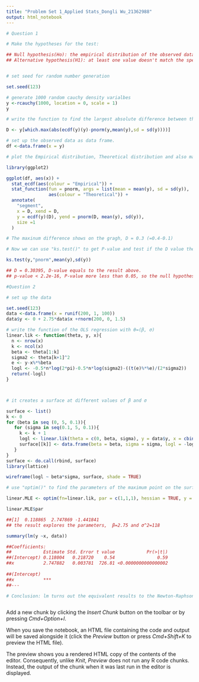 ```yaml
---
title: "Problem Set 1_Applied Stats_Dongli Wu_21362988"
output: html_notebook
---
```



```r
# Question 1

# Make the hypotheses for the test:

## Null hypothesis(Ho): the empirical distribution of the observed data matches the specified PDF.
## Alternative hypothesis(H1): at least one value doesn't match the specified distribution.


# set seed for random number generation

set.seed(123)

# generate 1000 random cauchy density varialbes 
y <-rcauchy(1000, location = 0, scale = 1)
y

# write the function to find the largest absolute difference between the empirical distirbution (use "ecdf(y)(y)") and the theoretical normal distribution (use "pnorm(y)") across all x position.

D <- y[which.max(abs(ecdf(y)(y)-pnorm(y,mean(y),sd = sd(y))))]

# set up the observed data as data frame.
df <-data.frame(x = y)

# plot the Empirical distribution, Theoretical distribution and also mark the maximum difference.

library(ggplot2)

ggplot(df, aes(x)) +
  stat_ecdf(aes(colour = "Empirical")) +
  stat_function(fun = pnorm, args = list(mean = mean(y), sd = sd(y)),
                aes(colour = "Theoretical")) +
  annotate(
    "segment",
    x = D, xend = D,
    y = ecdf(y)(D), yend = pnorm(D, mean(y), sd(y)),
    size =1
  )

# The maxinum difference shows on the gragh, D = 0.3 (=0.4-0.1)

# Now we can use "ks.test()" to get P-value and test if the D value the same result as above

ks.test(y,"pnorm",mean(y),sd(y))

## D = 0.30395, D-value equals to the result above.
## p-value < 2.2e-16, P-value more less than 0.05, so the null hypothesis could be rejected. The empirical distribution of the observed data doesn't match the theoretical distribution.


```

```r
#Question 2

# set up the data

set.seed(123)
data <-data.frame(x = runif(200, 1, 100))
data$y <- 0 + 2.75*data$x +rnorm(200, 0, 1.5)

# write the function of the OLS regression with θ=(β, σ)
linear.lik <- function(theta, y, x){
  n <- nrow(x)
  k <- ncol(x)
  beta <- theta[1:k]
  sigma2 <- theta[k+1]^2
  e <- y-x%*%beta
  logl <- -0.5*n*log(2*pi)-0.5*n*log(sigma2)-((t(e)%*%e)/(2*sigma2))
  return(-logl)
}



# it creates a surface at different values of β and σ

surface <- list()
k <- 0
for (beta in seq (0, 5, 0.1)){
   for (sigma in seq(0.1, 5, 0.1)){
     k <- k + 1
     logl <- linear.lik(theta = c(0, beta, sigma), y = data$y, x = cbind(1, data$x))
     surface[[k]] <- data.frame(beta = beta, sigma = sigma, logl = -logl)
   }
}
surface <- do.call(rbind, surface)
library(lattice)

wireframe(logl ~ beta*sigma, surface, shade = TRUE)

# use "optim()" to find the parameters of the maximum point on the surface

linear.MLE <- optim(fn=linear.lik, par = c(1,1,1), hessian = TRUE, y = data$y, x = cbind(1, data$x), method = "BFGS")

linear.MLE$par

##[1]  0.118865  2.747869 -1.441841
## the result explores the parameters,  β=2.75 and σ^2=118

summary(lm(y ~x, data))

##Coefficients:
##            Estimate Std. Error t value            Pr(>|t|)
##(Intercept) 0.118004   0.218720    0.54                0.59
##x           2.747882   0.003781  726.81 <0.0000000000000002
               
##(Intercept)    
##x           ***
##---

# Conclusion: lm turns out the equivalent results to the Newton-Raphson algotiyhm.
```

```r

```


Add a new chunk by clicking the *Insert Chunk* button on the toolbar or by pressing *Cmd+Option+I*.

When you save the notebook, an HTML file containing the code and output will be saved alongside it (click the *Preview* button or press *Cmd+Shift+K* to preview the HTML file). 

The preview shows you a rendered HTML copy of the contents of the editor. Consequently, unlike *Knit*, *Preview* does not run any R code chunks. Instead, the output of the chunk when it was last run in the editor is displayed.

